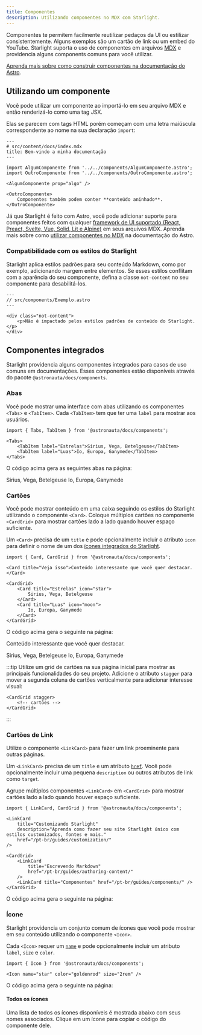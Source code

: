 ```yaml
---
title: Componentes
description: Utilizando componentes no MDX com Starlight.
---
```


Componentes te permitem facilmente reutilizar pedaços da UI ou estilizar consistentemente.
Alguns exemplos são um cartão de link ou um embed do YouTube.
Starlight suporta o uso de componentes em arquivos [MDX](https://mdxjs.com/) e providencia alguns components comuns para você utilizar.

[Aprenda mais sobre como construir componentes na documentação do Astro](https://docs.astro.build/pt-br/core-concepts/astro-components/).

## Utilizando um componente

Você pode utilizar um componente ao importá-lo em seu arquivo MDX e então renderizá-lo como uma tag JSX.

Elas se parecem com tags HTML porém começam com uma letra maiúscula correspondente ao nome na sua declaração `import`:

```mdx
---
# src/content/docs/index.mdx
title: Bem-vindo a minha documentação
---

import AlgumComponente from '../../components/AlgumComponente.astro';
import OutroComponente from '../../components/OutroComponente.astro';

<AlgumComponente prop="algo" />

<OutroComponente>
	Componentes também podem conter **conteúdo aninhado**.
</OutroComponente>
```

Já que Starlight é feito com Astro, você pode adicionar suporte para componentes feitos com qualquer [framework de UI suportado (React, Preact, Svelte, Vue, Solid, Lit e Alpine)](https://docs.astro.build/pt-br/core-concepts/framework-components/) em seus arquivos MDX.
Aprenda mais sobre como [utilizar componentes no MDX](https://docs.astro.build/pt-br/guides/markdown-content/#usando-componentes-no-mdx) na documentação do Astro.

### Compatibilidade com os estilos do Starlight

Starlight aplica estilos padrões para seu conteúdo Markdown, como por exemplo, adicionando margem entre elementos.
Se esses estilos conflitam com a aparência do seu componente, defina a classe `not-content` no seu componente para desabilitá-los.

```astro
---
// src/components/Exemplo.astro
---

<div class="not-content">
	<p>Não é impactado pelos estilos padrões de conteúdo do Starlight.</p>
</div>
```

## Componentes integrados

Starlight providencia alguns componentes integrados para casos de uso comuns em documentações.
Esses componentes estão disponíveis através do pacote `@astronauta/docs/components`.

### Abas


Você pode mostrar uma interface com abas utilizando os componentes `<Tabs>` e `<TabItem>`.
Cada `<TabItem>` tem que ter uma `label` para mostrar aos usuários.

```mdx
import { Tabs, TabItem } from '@astronauta/docs/components';

<Tabs>
	<TabItem label="Estrelas">Sirius, Vega, Betelgeuse</TabItem>
	<TabItem label="Luas">Io, Europa, Ganymede</TabItem>
</Tabs>
```

O código acima gera as seguintes abas na página:

<Tabs>
	<TabItem label="Estrelas">Sirius, Vega, Betelgeuse</TabItem>
	<TabItem label="Luas">Io, Europa, Ganymede</TabItem>
</Tabs>

### Cartões


Você pode mostrar conteúdo em uma caixa seguindo os estilos do Starlight utilizando o componente `<Card>`.
Coloque múltiplos cartões no componente `<CardGrid>` para mostrar cartões lado a lado quando houver espaço suficiente.

Um `<Card>` precisa de um `title` e pode opcionalmente incluir o atributo `icon` para definir o nome de um dos [ícones integrados do Starlight](#all-icons).

```mdx
import { Card, CardGrid } from '@astronauta/docs/components';

<Card title="Veja isso">Conteúdo interessante que você quer destacar.</Card>

<CardGrid>
	<Card title="Estrelas" icon="star">
		Sirius, Vega, Betelgeuse
	</Card>
	<Card title="Luas" icon="moon">
		Io, Europa, Ganymede
	</Card>
</CardGrid>
```

O código acima gera o seguinte na página:

<Card title="Veja isso">Conteúdo interessante que você quer destacar.</Card>

<CardGrid>
	<Card title="Estrelas" icon="star">
		Sirius, Vega, Betelgeuse
	</Card>
	<Card title="Luas" icon="moon">
		Io, Europa, Ganymede
	</Card>
</CardGrid>

:::tip
Utilize um grid de cartões na sua página inicial para mostrar as principais funcionalidades do seu projeto.
Adicione o atributo `stagger` para mover a segunda coluna de cartões verticalmente para adicionar interesse visual:

```astro
<CardGrid stagger>
	<!-- cartões -->
</CardGrid>
```

:::

### Cartões de Link

Utilize o componente `<LinkCard>` para fazer um link proeminente para outras páginas.

Um `<LinkCard>` precisa de um `title` e um atributo [`href`](https://developer.mozilla.org/pt-BR/docs/Web/HTML/Element/a#attr-href). Você pode opcionalmente incluir uma pequena `description` ou outros atributos de link como `target`.

Agrupe múltiplos componentes `<LinkCard>` em `<CardGrid>` para mostrar cartões lado a lado quando houver espaço suficiente.

```mdx
import { LinkCard, CardGrid } from '@astronauta/docs/components';

<LinkCard
	title="Customizando Starlight"
	description="Aprenda como fazer seu site Starlight único com estilos customizados, fontes e mais."
	href="/pt-br/guides/customization/"
/>

<CardGrid>
	<LinkCard
		title="Escrevendo Markdown"
		href="/pt-br/guides/authoring-content/"
	/>
	<LinkCard title="Componentes" href="/pt-br/guides/components/" />
</CardGrid>
```

O código acima gera o seguinte na página:


<LinkCard
	title="Customizando Starlight"
	description="Aprenda como fazer seu site Starlight único com estilos customizados, fontes e mais."
	href="/pt-br/guides/customization/"
/>

<CardGrid>
	<LinkCard
		title="Escrevendo Markdown"
		href="/pt-br/guides/authoring-content/"
	/>
	<LinkCard title="Componentes" href="/pt-br/guides/components/" />
</CardGrid>

### Ícone


Starlight providencia um conjunto comum de ícones que você pode mostrar em seu conteúdo utilizando o componente `<Icon>`.

Cada `<Icon>` requer um [`name`](#todos-os-ícones) e pode opcionalmente incluir um atributo `label`, `size` e `color`.

```mdx
import { Icon } from '@astronauta/docs/components';

<Icon name="star" color="goldenrod" size="2rem" />
```

O código acima gera o seguinte na página:

<Icon name="star" color="goldenrod" size="2rem" />

#### Todos os ícones

Uma lista de todos os ícones disponíveis é mostrada abaixo com seus nomes associados. Clique em um ícone para copiar o código do componente dele.

<IconsList />
